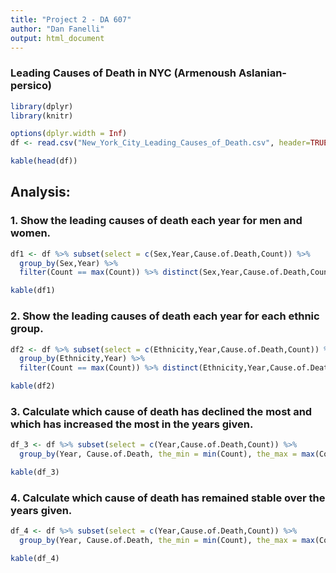```yaml
---
title: "Project 2 - DA 607"
author: "Dan Fanelli"
output: html_document
---
```


### Leading Causes of Death in NYC (Armenoush Aslanian-persico)


```r
library(dplyr)
library(knitr)

options(dplyr.width = Inf)
df <- read.csv("New_York_City_Leading_Causes_of_Death.csv", header=TRUE, sep=",")

kable(head(df))

```

## Analysis:

### 1. Show the leading causes of death each year for men and women.

```r
df1 <- df %>% subset(select = c(Sex,Year,Cause.of.Death,Count)) %>% 
  group_by(Sex,Year) %>%
  filter(Count == max(Count)) %>% distinct(Sex,Year,Cause.of.Death,Count)

kable(df1)

```

### 2. Show the leading causes of death each year for each ethnic group.

```r
df2 <- df %>% subset(select = c(Ethnicity,Year,Cause.of.Death,Count)) %>% 
  group_by(Ethnicity,Year) %>%
  filter(Count == max(Count)) %>% distinct(Ethnicity,Year,Cause.of.Death,Count)

kable(df2)
```

### 3. Calculate which cause of death has declined the most and which has increased the most in the years given.

```r
df_3 <- df %>% subset(select = c(Year,Cause.of.Death,Count)) %>%
  group_by(Year, Cause.of.Death, the_min = min(Count), the_max = max(Count), the_diff = (the_max - the_min)) %>% count(Year, Cause.of.Death, max(the_diff))

kable(df_3)
```

### 4. Calculate which cause of death has remained stable over the years given.

```r
df_4 <- df %>% subset(select = c(Year,Cause.of.Death,Count)) %>%
  group_by(Year, Cause.of.Death, the_min = min(Count), the_max = max(Count), the_diff = (the_max - the_min)) %>% count(Year, Cause.of.Death, min(the_diff))

kable(df_4)
```



